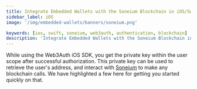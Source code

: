 ```yaml
---
title: Integrate Embedded Wallets with the Soneium Blockchain in iOS/Swift Applications
sidebar_label: iOS
image: '/img/embedded-wallets/banners/soneium.png'

keywords: [ios, swift, soneium, web3auth, authentication, blockchain]
description: 'Integrate Embedded Wallets with the Soneium Blockchain in iOS/Swift Applications | Embedded Wallets'
---
```



<SEO
  title="Integrate Embedded Wallets with the Soneium Blockchain in iOS/Swift Applications"
  description="Integrate Embedded Wallets with the Soneium Blockchain in iOS/Swift Applications | Embedded Wallets"
  image="https://docs.metamask.io/img/embedded-wallets/banners/soneium.png"
  slug="/embedded-wallets/connect-blockchain/evm/soneium/ios"
/>

While using the Web3Auth iOS SDK, you get the private key within the user scope after successful authorization. This private key can be used to retrieve the user's address, and interact with [Soneium](https://soneium.org) to make any blockchain calls. We have highlighted a few here for getting you started quickly on that.

<EVMInteraction />

